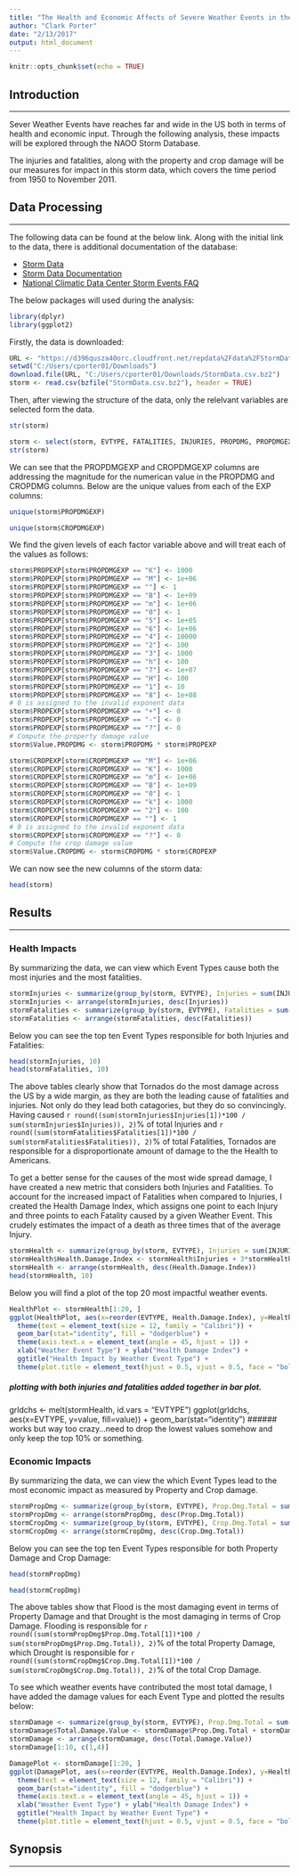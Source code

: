 ---
title: "The Health and Economic Affects of Severe Weather Events in the US"
author: "Clark Porter"
date: "2/13/2017"
output: html_document
---

```{r setup, include=FALSE, echo=FALSE}
knitr::opts_chunk$set(echo = TRUE)
```

## **Introduction**
***
Sever Weather Events have reaches far and wide in the US both in terms of health and economic input. Through the following analysis, these impacts will be explored through the NAOO Storm Database. 

The injuries and fatalities, along with the property and crop damage will be our measures for impact in this storm data, which covers the time period from 1950 to November 2011.

## **Data Processing**
***
The following data can be found at the below link. Along with the initial link to the data, there is additional documentation of the database:

* [Storm Data](https://d396qusza40orc.cloudfront.net/repdata%2Fdata%2FStormData.csv.bz2) 
* [Storm Data Documentation](https://d396qusza40orc.cloudfront.net/repdata%2Fpeer2_doc%2Fpd01016005curr.pdf)
* [National Climatic Data Center Storm Events FAQ](https://d396qusza40orc.cloudfront.net/repdata%2Fpeer2_doc%2FNCDC%20Storm%20Events-FAQ%20Page.pdf)

The below packages will used during the analysis:

```{r Libraries, message=FALSE}
library(dplyr)
library(ggplot2)
```

Firstly, the data is downloaded: 

```{r Download Data, cache=TRUE}
URL <- "https://d396qusza40orc.cloudfront.net/repdata%2Fdata%2FStormData.csv.bz2"
setwd("C:/Users/cporter01/Downloads")
download.file(URL, "C:/Users/cporter01/Downloads/StormData.csv.bz2")
storm <- read.csv(bzfile("StormData.csv.bz2"), header = TRUE)
```

Then, after viewing the structure of the data, only the relelvant variables are selected form the data. 

```{r Str}
str(storm)
```
```{r Processing}
storm <- select(storm, EVTYPE, FATALITIES, INJURIES, PROPDMG, PROPDMGEXP, CROPDMG, CROPDMGEXP)
str(storm)
```

We can see that the PROPDMGEXP and CROPDMGEXP columns are addressing the magnitude for the numerican value in the PROPDMG and CROPDMG columns. Below are the unique values from each of the EXP columns:

```{r PropEXP}
unique(storm$PROPDMGEXP)
```

```{r CropEXP}
unique(storm$CROPDMGEXP)
```

We find the given levels of each factor variable above and will treat each of the values as follows:

```{r format PropEXP}
storm$PROPEXP[storm$PROPDMGEXP == "K"] <- 1000
storm$PROPEXP[storm$PROPDMGEXP == "M"] <- 1e+06
storm$PROPEXP[storm$PROPDMGEXP == ""] <- 1
storm$PROPEXP[storm$PROPDMGEXP == "B"] <- 1e+09
storm$PROPEXP[storm$PROPDMGEXP == "m"] <- 1e+06
storm$PROPEXP[storm$PROPDMGEXP == "0"] <- 1
storm$PROPEXP[storm$PROPDMGEXP == "5"] <- 1e+05
storm$PROPEXP[storm$PROPDMGEXP == "6"] <- 1e+06
storm$PROPEXP[storm$PROPDMGEXP == "4"] <- 10000
storm$PROPEXP[storm$PROPDMGEXP == "2"] <- 100
storm$PROPEXP[storm$PROPDMGEXP == "3"] <- 1000
storm$PROPEXP[storm$PROPDMGEXP == "h"] <- 100
storm$PROPEXP[storm$PROPDMGEXP == "7"] <- 1e+07
storm$PROPEXP[storm$PROPDMGEXP == "H"] <- 100
storm$PROPEXP[storm$PROPDMGEXP == "1"] <- 10
storm$PROPEXP[storm$PROPDMGEXP == "8"] <- 1e+08
# 0 is assigned to the invalid exponent data
storm$PROPEXP[storm$PROPDMGEXP == "+"] <- 0
storm$PROPEXP[storm$PROPDMGEXP == "-"] <- 0
storm$PROPEXP[storm$PROPDMGEXP == "?"] <- 0
# Compute the property damage value
storm$Value.PROPDMG <- storm$PROPDMG * storm$PROPEXP
```

```{r format CropEXP}
storm$CROPEXP[storm$CROPDMGEXP == "M"] <- 1e+06
storm$CROPEXP[storm$CROPDMGEXP == "K"] <- 1000
storm$CROPEXP[storm$CROPDMGEXP == "m"] <- 1e+06
storm$CROPEXP[storm$CROPDMGEXP == "B"] <- 1e+09
storm$CROPEXP[storm$CROPDMGEXP == "0"] <- 1
storm$CROPEXP[storm$CROPDMGEXP == "k"] <- 1000
storm$CROPEXP[storm$CROPDMGEXP == "2"] <- 100
storm$CROPEXP[storm$CROPDMGEXP == ""] <- 1
# 0 is assigned to the invalid exponent data
storm$CROPEXP[storm$CROPDMGEXP == "?"] <- 0
# Compute the crop damage value
storm$Value.CROPDMG <- storm$CROPDMG * storm$CROPEXP
```

We can now see the new columns of the storm data:

```{r Summary, echo=FALSE}
head(storm)
```

## **Results**
***
### **Health Impacts**

By summarizing the data, we can view which Event Types cause both the most injuries and the most fatalities. 

```{r Health 1st Look}
stormInjuries <- summarize(group_by(storm, EVTYPE), Injuries = sum(INJURIES, na.rm = T))
stormInjuries <- arrange(stormInjuries, desc(Injuries))
stormFatalities <- summarize(group_by(storm, EVTYPE), Fatalities = sum(FATALITIES, na.rm = T))
stormFatalities <- arrange(stormFatalities, desc(Fatalities))
```

Below you can see the top ten Event Types responsible for both Injuries and Fatalities:
```{r Top 10, echo=FALSE}
head(stormInjuries, 10)
head(stormFatalities, 10)
```

The above tables clearly show that Tornados do the most damage across the US by a wide margin, as they are both the leading cause of fatalities and injuries. Not only do they lead both catagories, but they do so convincingly. Having caused `r round((sum(stormInjuries$Injuries[1])*100 / sum(stormInjuries$Injuries)), 2)`% of total Injuries and `r round((sum(stormFatalities$Fatalities[1])*100 / sum(stormFatalities$Fatalities)), 2)`% of total Fatalities, Tornados are responsible for a disproportionate amount of damage to the the Health to Americans.

To get a better sense for the causes of the most wide spread damage, I have created a new metric that considers both Injuries and Fatalities. To account for the increased impact of Fatalities when compared to Injuries, I created the Health Damage Index, which assigns one point to each Injury and three points to each Fatality caused by a given Weather Event. This crudely estimates the impact of a death as three times that of the average Injury. 

```{r Health Impact Index}
stormHealth <- summarize(group_by(storm, EVTYPE), Injuries = sum(INJURIES, na.rm = T), Fatalities = sum(FATALITIES, na.rm = T)) 
stormHealth$Health.Damage.Index <- stormHealth$Injuries + 3*stormHealth$Fatalities
stormHealth <- arrange(stormHealth, desc(Health.Damage.Index))
head(stormHealth, 10)
```

Below you will find a plot of the top 20 most impactful weather events.

```{r Health Plot, warning=FALSE}
HealthPlot <- stormHealth[1:20, ]
ggplot(HealthPlot, aes(x=reorder(EVTYPE, Health.Damage.Index), y=Health.Damage.Index)) +
  theme(text = element_text(size = 12, family = "Calibri")) +
  geom_bar(stat="identity", fill = "dodgerblue") +
  theme(axis.text.x = element_text(angle = 45, hjust = 1)) +
  xlab("Weather Event Type") + ylab("Health Damage Index") +
  ggtitle("Health Impact by Weather Event Type") +
  theme(plot.title = element_text(hjust = 0.5, vjust = 0.5, face = "bold"))
```

##### plotting with both injuries and fatalities added together in bar plot.
grldchs <- melt(stormHealth, id.vars = "EVTYPE")
ggplot(grldchs, aes(x=EVTYPE, y=value, fill=value)) + geom_bar(stat="identity")
###### works but way too crazy...need to drop the lowest values somehow and only keep the top 10% or something.

### **Economic Impacts**

By summarizing the data, we can view the which Event Types lead to the most economic impact as measured by Property and Crop damage.

```{r Property Damage}
stormPropDmg <- summarize(group_by(storm, EVTYPE), Prop.Dmg.Total = sum(Value.PROPDMG, na.rm = T))
stormPropDmg <- arrange(stormPropDmg, desc(Prop.Dmg.Total))
stormCropDmg <- summarize(group_by(storm, EVTYPE), Crop.Dmg.Total = sum(Value.CROPDMG, na.rm = T))
stormCropDmg <- arrange(stormCropDmg, desc(Crop.Dmg.Total))
```

Below you can see the top ten Event Types responsible for both Property Damage and Crop Damage:

```{r prop head, echo=FALSE}
head(stormPropDmg)
```

```{r crop head, echo=FALSE}
head(stormCropDmg)
```

The above tables show that Flood is the most damaging event in terms of Property Damage and that Drought is the most damaging in terms of Crop Damage. Flooding is responsible for `r round((sum(stormPropDmg$Prop.Dmg.Total[1])*100 / sum(stormPropDmg$Prop.Dmg.Total)), 2)`% of the total Property Damage, which Drought is responsible for `r round((sum(stormCropDmg$Crop.Dmg.Total[1])*100 / sum(stormCropDmg$Crop.Dmg.Total)), 2)`% of the total Crop Damage.

To see which weather events have contributed the most total damage, I have added the damage values for each Event Type and plotted the results below:

```{r Total Damage}
stormDamage <- summarize(group_by(storm, EVTYPE), Prop.Dmg.Total = sum(Value.PROPDMG, na.rm = T), Crop.Dmg.Total = sum(Value.CROPDMG, na.rm = T))
stormDamage$Total.Damage.Value <- stormDamage$Prop.Dmg.Total + stormDamage$Crop.Dmg.Total
stormDamage <- arrange(stormDamage, desc(Total.Damage.Value))
stormDamage[1:10, c(1,4)]
```

```{r Damage Plot, warning=FALSE}
DamagePlot <- stormDamage[1:20, ]
ggplot(DamagePlot, aes(x=reorder(EVTYPE, Health.Damage.Index), y=Health.Damage.Index)) +
  theme(text = element_text(size = 12, family = "Calibri")) +
  geom_bar(stat="identity", fill = "dodgerblue") +
  theme(axis.text.x = element_text(angle = 45, hjust = 1)) +
  xlab("Weather Event Type") + ylab("Health Damage Index") +
  ggtitle("Health Impact by Weather Event Type") +
  theme(plot.title = element_text(hjust = 0.5, vjust = 0.5, face = "bold"))
```



## **Synopsis**
***






